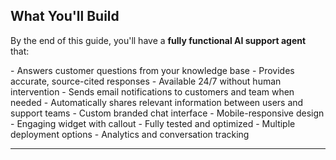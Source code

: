 ## What You'll Build

By the end of this guide, you'll have a **fully functional AI support agent** that:

<Columns cols={2}>
  <Card title="Intelligent Q&A" icon="brain">
    - Answers customer questions from your knowledge base
    - Provides accurate, source-cited responses
    - Available 24/7 without human intervention
  </Card>
  <Card title="Email Notification" icon="envelope">
    - Sends email notifications to customers and team when needed
    - Automatically shares relevant information between users and support teams
  </Card>
  <Card title="Professional Design" icon="palette">
    - Custom branded chat interface
    - Mobile-responsive design
    - Engaging widget with callout
  </Card>
  <Card title="Production Ready" icon="circle-check">
    - Fully tested and optimized
    - Multiple deployment options
    - Analytics and conversation tracking
  </Card>
</Columns>

---
